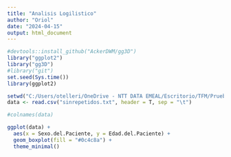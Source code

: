 ```yaml
---
title: "Analisis Logilistico"
author: "Oriol"
date: "2024-04-15"
output: html_document
---
```


```r

#devtools::install_github("AckerDWM/gg3D")
library("ggplot2")
library("gg3D")
#library("git")
set.seed(Sys.time())
library(ggplot2)
```


```r
setwd("C:/Users/otelleri/OneDrive - NTT DATA EMEAL/Escritorio/TFM/Pruebas TFM/Analisis Logilistico")
data <- read.csv("sinrepetidos.txt", header = T, sep = "\t")

#colnames(data)
```

```r
ggplot(data) +
  aes(x = Sexo.del.Paciente, y = Edad.del.Paciente) +
  geom_boxplot(fill = "#0c4c8a") +
  theme_minimal()
```
